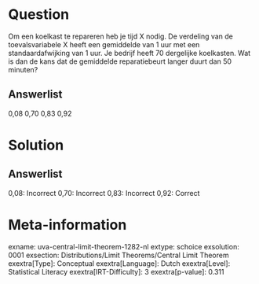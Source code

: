 Question
========

Om een koelkast te repareren heb je tijd X nodig. De verdeling van de
toevalsvariabele X heeft een gemiddelde van 1 uur met een
standaardafwijking van 1 uur. Je bedrijf heeft 70 dergelijke koelkasten.
Wat is dan de kans dat de gemiddelde reparatiebeurt langer duurt dan 50
minuten?

Answerlist
----------

0,08
0,70
0,83
0,92

Solution
========

Answerlist
----------

0,08: Incorrect
0,70: Incorrect
0,83: Incorrect
0,92: Correct

Meta-information
================
exname: uva-central-limit-theorem-1282-nl
extype: schoice
exsolution: 0001
exsection: Distributions/Limit Theorems/Central Limit Theorem
exextra[Type]: Conceptual
exextra[Language]: Dutch
exextra[Level]: Statistical Literacy
exextra[IRT-Difficulty]: 3
exextra[p-value]: 0.311
